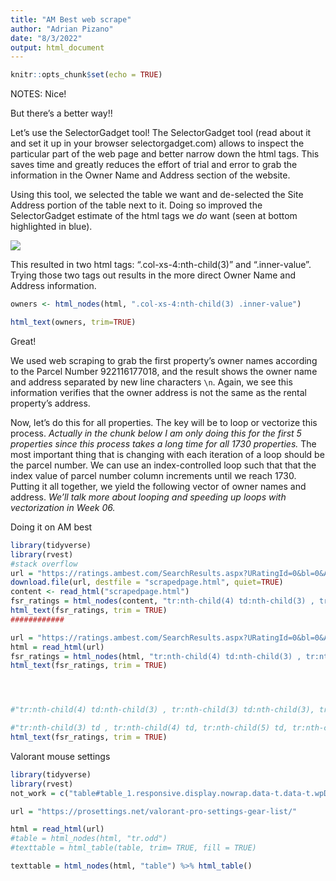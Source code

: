---
title: "AM Best web scrape"
author: "Adrian Pizano"
date: "8/3/2022"
output: html_document
---

```{r setup, include=FALSE}
knitr::opts_chunk$set(echo = TRUE)
```
NOTES:
Nice!

But there's a better way!!

Let's use the SelectorGadget tool! The SelectorGadget tool (read about it and set it up in your browser selectorgadget.com) allows to inspect the particular part of the web page and better narrow down the html tags. This saves time and greatly reduces the effort of trial and error to grab the information in the Owner Name and Address section of the website.

Using this tool, we selected the table we want and de-selected the Site Address portion of the table next to it. Doing so improved the SelectorGadget estimate of the html tags we *do* want (seen at bottom highlighted in blue).

![](https://uofi.box.com/shared/static/as4pbwxnxdod2q1ah4aopn88im8xony2.png)

This resulted in two html tags: ".col-xs-4:nth-child(3)" and ".inner-value". Trying those two tags out results in the more direct Owner Name and Address information.

```{r webscraping03b}
owners <- html_nodes(html, ".col-xs-4:nth-child(3) .inner-value")

html_text(owners, trim=TRUE)
```

Great! 

We used web scraping to grab the first property's owner names according to the Parcel Number 922116177018, and the result shows the owner name and address separated by new line characters `\n`. Again, we see this information verifies that the owner address is not the same as the rental property's address.

Now, let's do this for all properties. The key will be to loop or vectorize this process. *Actually in the chunk below I am only doing this for the first 5 properties since this process takes a long time for all 1730 properties.* The most important thing that is changing with each iteration of a loop should be the parcel number. We can use an index-controlled loop such that that the index value of parcel number column increments until we reach 1730. Putting it all together, we yield the following vector of owner names and address. *We'll talk more about looping and speeding up loops with vectorization in Week 06.*

Doing it on AM best
```{r}
library(tidyverse)
library(rvest)
#stack overflow
url = "https://ratings.ambest.com/SearchResults.aspx?URatingId=0&bl=0&AltSrc=1&PPP=&AltNum=0&Ext_User=&Ext_Misc=&Portal=0&Site="
download.file(url, destfile = "scrapedpage.html", quiet=TRUE)
content <- read_html("scrapedpage.html")
fsr_ratings = html_nodes(content, "tr:nth-child(4) td:nth-child(3) , tr:nth-child(3) td:nth-child(3), tr:nth-child(5) td:nth-child(3), tr:nth-child(6) td:nth-child(3), tr:nth-child(7) td:nth-child(3), tr:nth-child(8) td:nth-child(3), tr:nth-child(9) td:nth-child(3), tr:nth-child(10) td:nth-child(3), tr:nth-child(11) td:nth-child(3), tr:nth-child(12) td:nth-child(3), tr:nth-child(13) td:nth-child(3), tr:nth-child(14) td:nth-child(3), tr:nth-child(15) td:nth-child(3), tr:nth-child(17) td:nth-child(3), tr:nth-child(16) td:nth-child(3), tr:nth-child(18) td:nth-child(3), tr:nth-child(19) td:nth-child(3), tr:nth-child(20) td:nth-child(3), tr:nth-child(21) td:nth-child(3), tr:nth-child(2) td:nth-child(3)")
html_text(fsr_ratings, trim = TRUE)
############

url = "https://ratings.ambest.com/SearchResults.aspx?URatingId=0&bl=0&AltSrc=1&PPP=&AltNum=0&Ext_User=&Ext_Misc=&Portal=0&Site="
html = read_html(url)
fsr_ratings = html_nodes(html, "tr:nth-child(4) td:nth-child(3) , tr:nth-child(3) td:nth-child(3), tr:nth-child(5) td:nth-child(3), tr:nth-child(6) td:nth-child(3), tr:nth-child(7) td:nth-child(3), tr:nth-child(8) td:nth-child(3), tr:nth-child(9) td:nth-child(3), tr:nth-child(10) td:nth-child(3), tr:nth-child(11) td:nth-child(3), tr:nth-child(12) td:nth-child(3), tr:nth-child(13) td:nth-child(3), tr:nth-child(14) td:nth-child(3), tr:nth-child(15) td:nth-child(3), tr:nth-child(17) td:nth-child(3), tr:nth-child(16) td:nth-child(3), tr:nth-child(18) td:nth-child(3), tr:nth-child(19) td:nth-child(3), tr:nth-child(20) td:nth-child(3), tr:nth-child(21) td:nth-child(3), tr:nth-child(2) td:nth-child(3)")
html_text(fsr_ratings, trim = TRUE)




#"tr:nth-child(4) td:nth-child(3) , tr:nth-child(3) td:nth-child(3), tr:nth-child(5) td:nth-child(3), tr:nth-child(6) td:nth-child(3), tr:nth-child(7) td:nth-child(3), tr:nth-child(8) td:nth-child(3), tr:nth-child(9) td:nth-child(3), tr:nth-child(10) td:nth-child(3), tr:nth-child(11) td:nth-child(3), tr:nth-child(12) td:nth-child(3), tr:nth-child(13) td:nth-child(3), tr:nth-child(14) td:nth-child(3), tr:nth-child(15) td:nth-child(3), tr:nth-child(17) td:nth-child(3), tr:nth-child(16) td:nth-child(3), tr:nth-child(18) td:nth-child(3), tr:nth-child(19) td:nth-child(3), tr:nth-child(20) td:nth-child(3), tr:nth-child(21) td:nth-child(3), tr:nth-child(2) td:nth-child(3)"

#"tr:nth-child(3) td , tr:nth-child(4) td, tr:nth-child(5) td, tr:nth-child(6) td, tr:nth-child(7) td, tr:nth-child(8) td, tr:nth-child(9) td, tr:nth-child(10) td, tr:nth-child(11) td, tr:nth-child(12) td, tr:nth-child(13) td, tr:nth-child(14) td, tr:nth-child(15) td, tr:nth-child(16) td, tr:nth-child(17) td, tr:nth-child(18) td, tr:nth-child(19) td, tr:nth-child(20) td, tr:nth-child(21) td, tr:nth-child(2) td"
html_text(fsr_ratings, trim = TRUE)
```

Valorant mouse settings


```{r}
library(tidyverse)
library(rvest)
not_work = c("table#table_1.responsive.display.nowrap.data-t.data-t.wpDataTable.wpDataTableID-64.dataTable")

url = "https://prosettings.net/valorant-pro-settings-gear-list/"

html = read_html(url)
#table = html_nodes(html, "tr.odd")
#texttable = html_table(table, trim= TRUE, fill = TRUE)

texttable = html_nodes(html, "table") %>% html_table()


```

